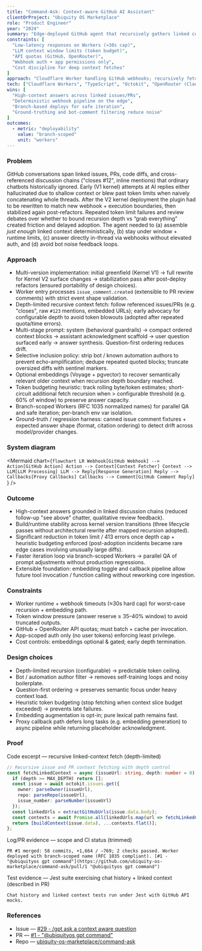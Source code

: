 ```yaml
---
title: "Command-Ask: Context-aware GitHub AI Assistant"
clientOrProject: "Ubiquity OS Marketplace"
role: "Product Engineer"
year: "2024"
summary: "Edge-deployed GitHub agent that recursively gathers linked context, filters noise, and answers with a multi-stage LLM pipeline—fast, citable, and CI-deployed."
constraints: [
  "Low-latency responses on Workers (≈30s cap)",
  "LLM context window limits (token budget)",
  "API quotas (GitHub, OpenRouter)",
  "Webhook auth + app permissions only",
  "Cost discipline for deep context fetches"
]
approach: "Cloudflare Worker handling GitHub webhooks; recursively fetch referenced issues/PRs; structure chat history and prioritize the user's question; ignore bot comments; optionally embed + search; call model via OpenRouter; post reply; CI deploy with branch-scoped workers."
tech: ["Cloudflare Workers", "TypeScript", "Octokit", "OpenRouter (Claude 3.5 Sonnet)", "Voyage embeddings", "Supabase + pgvector", "Jest", "Wrangler"]
wins: [
  "High-context answers across linked issues/PRs",
  "Deterministic webhook pipeline on the edge",
  "Branch-based deploys for safe iteration",
  "Ground-truthing and bot-comment filtering reduce noise"
]
outcomes:
  - metric: "deployability"
    value: "branch-scoped"
    unit: "workers"
---
```


### Problem
GitHub conversations span linked issues, PRs, code diffs, and cross-referenced discussion chains ("closes #12", inline mentions) that ordinary chatbots historically ignored. Early (V1 kernel) attempts at AI replies either hallucinated due to shallow context or blew past token limits when naively concatenating whole threads. After the V2 kernel deployment the plugin had to be rewritten to match new webhook + execution boundaries, then stabilized again post-refactors. Repeated token limit failures and review debates over whether to bound recursion depth vs “grab everything” created friction and delayed adoption. The agent needed to (a) assemble *just enough* linked context deterministically, (b) stay under window + runtime limits, (c) answer directly in-thread via webhooks without elevated auth, and (d) avoid bot noise feedback loops.

### Approach
- Multi-version implementation: initial greenfield (Kernel V1) → full rewrite for Kernel V2 surface changes → stabilization pass after post-deploy refactors (ensured portability of design choices).
- Worker entry processes `issue_comment.created` (extensible to PR review comments) with strict event shape validation.
- Depth-limited recursive context fetch: follow referenced issues/PRs (e.g. "closes", raw `#123` mentions, embedded URLs); early advocacy for configurable depth to avoid token blowouts (adopted after repeated quota/time errors).
- Multi-stage prompt: system (behavioral guardrails) → compact ordered context blocks → assistant acknowledgment scaffold → user question surfaced early → answer synthesis. Question-first ordering reduces drift.
- Selective inclusion policy: strip bot / known automation authors to prevent echo-amplification; dedupe repeated quoted blocks; truncate oversized diffs with sentinel markers.
- Optional embeddings (Voyage + pgvector) to recover semantically relevant older context when recursion depth boundary reached.
- Token budgeting heuristic: track rolling byte/token estimates; short-circuit additional fetch recursion when > configurable threshold (e.g. 60% of window) to preserve answer capacity.
- Branch-scoped Workers (RFC 1035 normalized names) for parallel QA and safe iteration; per-branch env var isolation.
- Ground-truth / regression harness: canned issue comment fixtures + expected answer shape (format, citation ordering) to detect drift across model/provider changes.


### System diagram

<Mermaid
  chart={`flowchart LR
    Webhook[GitHub Webhook] --> Action[GitHub Action]
    Action --> Context[Context Fetcher]
    Context --> LLM[LLM Processing]
    LLM --> Reply[Response Generation]
    Reply --> Callbacks[Proxy Callbacks]
    Callbacks --> Comment[GitHub Comment Reply]
  `}
/>

### Outcome
- High-context answers grounded in linked discussion chains (reduced follow-up "see above" chatter, qualitative review feedback).
- Build/runtime stability across kernel version transitions (three lifecycle passes without architectural rewrite after mapped recursion adopted).
- Significant reduction in token limit / 413 errors once depth cap + heuristic budgeting enforced (post-adoption incidents became rare edge cases involving unusually large diffs).
- Faster iteration loop via branch-scoped Workers → parallel QA of prompt adjustments without production regressions.
- Extensible foundation: embedding toggle and callback pipeline allow future tool invocation / function calling without reworking core ingestion.

### Constraints
- Worker runtime + webhook timeouts (≈30s hard cap) for worst-case recursion + embedding path.
- Token window pressure (answer reserve ≥ 35–40% window) to avoid truncated outputs.
- GitHub + OpenRouter API quotas; must batch + cache per invocation.
- App-scoped auth only (no user tokens) enforcing least privilege.
- Cost controls: embeddings optional & gated; early depth termination.

### Design choices
- Depth-limited recursion (configurable) → predictable token ceiling.
- Bot / automation author filter → removes self-training loops and noisy boilerplate.
- Question-first ordering → preserves semantic focus under heavy context load.
- Heuristic token budgeting (stop fetching when context slice budget exceeded) → prevents late failures.
- Embedding augmentation is opt-in; pure lexical path remains fast.
- Proxy callback path defers long tasks (e.g. embedding generation) to async pipeline while returning placeholder acknowledgment.

### Proof
Code excerpt — recursive linked-context fetch (depth-limited)

```ts
// Recursive issue and PR context fetching with depth control
const fetchLinkedContext = async (issueUrl: string, depth: number = 0): Promise<Context[]> => {
  if (depth >= MAX_DEPTH) return [];
  const issue = await octokit.issues.get({
    owner: parseOwner(issueUrl),
    repo: parseRepo(issueUrl),
    issue_number: parseNumber(issueUrl)
  });
  const linkedUrls = extractGitHubUrls(issue.data.body);
  const contexts = await Promise.all(linkedUrls.map(url => fetchLinkedContext(url, depth + 1)));
  return [buildContext(issue.data), ...contexts.flat()];
};
```

Log/PR evidence — scope and CI status (trimmed)

```text
PR #1 merged: 58 commits, +1,664 / −769; 2 checks passed. Worker deployed with branch-scoped name (RFC 1035 compliant). [#1 - "@ubiquityos gpt command"](https://github.com/ubiquity-os-marketplace/command-ask/pull/1 "@ubiquityos gpt command")
```

Test evidence — Jest suite exercising chat history + linked context (described in PR)

```text
Chat history and linked context tests run under Jest with GitHub API mocks.
```

### References
- Issue — [#29 - /gpt ask a context aware question](https://github.com/ubiquity-os/plugins-wishlist/issues/29 "/gpt ask a context aware question")
- PR — [#1 - "@ubiquityos gpt command"](https://github.com/ubiquity-os-marketplace/command-ask/pull/1 "@ubiquityos gpt command")
- Repo — [ubiquity-os-marketplace/command-ask](https://github.com/ubiquity-os-marketplace/command-ask "ubiquity-os-marketplace/command-ask")


